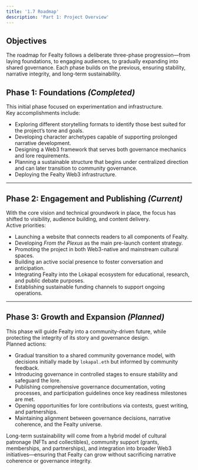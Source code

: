 ```yaml
---
title: '1.7 Roadmap'
description: 'Part 1: Project Overview'
---
```


## Objectives 

The roadmap for Fealty follows a deliberate three-phase progression—from laying foundations, to engaging audiences, to gradually expanding into shared governance. Each phase builds on the previous, ensuring stability, narrative integrity, and long-term sustainability.

## Phase 1: Foundations *(Completed)*

This initial phase focused on experimentation and infrastructure.  
Key accomplishments include:
- Exploring different storytelling formats to identify those best suited for the project’s tone and goals.
- Developing character archetypes capable of supporting prolonged narrative development.
- Designing a Web3 framework that serves both governance mechanics and lore requirements.
- Planning a sustainable structure that begins under centralized direction and can later transition to community governance.
- Deploying the Fealty Web3 infrastructure.

---

## Phase 2: Engagement and Publishing *(Current)*

With the core vision and technical groundwork in place, the focus has shifted to visibility, audience building, and content delivery.  
Active priorities:
- Launching a website that connects readers to all components of Fealty.
- Developing *From the Plexus* as the main pre-launch content strategy.
- Promoting the project in both Web3-native and mainstream cultural spaces.
- Building an active social presence to foster conversation and anticipation.
- Integrating Fealty into the Lokapal ecosystem for educational, research, and public debate purposes.
- Establishing sustainable funding channels to support ongoing operations.

---

## Phase 3: Growth and Expansion *(Planned)*

This phase will guide Fealty into a community-driven future, while protecting the integrity of its story and governance design.  
Planned actions:
- Gradual transition to a shared community governance model, with decisions initially made by `lokapal.eth` but informed by community feedback.
- Introducing governance in controlled stages to ensure stability and safeguard the lore.
- Publishing comprehensive governance documentation, voting processes, and participation guidelines once key readiness milestones are met.
- Opening opportunities for lore contributions via contests, guest writing, and partnerships.
- Maintaining alignment between governance decisions, narrative coherence, and the Fealty universe.

Long-term sustainability will come from a hybrid model of cultural patronage (NFTs and collectibles), community support (grants, memberships, and partnerships), and integration into broader Web3 initiatives—ensuring that Fealty can grow without sacrificing narrative coherence or governance integrity.